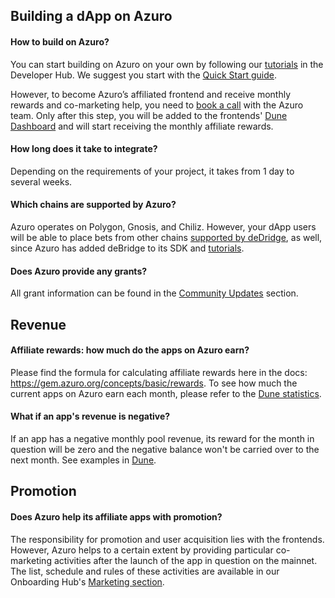 
## Building a dApp on Azuro

#### How to build on Azuro?

You can start building on Azuro on your own by following our [tutorials](https://gem.azuro.org/hub/apps/guides/tutorial) in the Developer Hub. We suggest you start with the [Quick Start guide](https://gem.azuro.org/hub/apps/get-started).

However, to become Azuro’s affiliated frontend and receive monthly rewards and co-marketing help, you need to [book a call](https://calendly.com/azuro_team/30min) with the Azuro team. Only after this step, you will be added to the frontends' [Dune Dashboard](https://dune.com/azuro/frontends) and will start receiving the monthly affiliate rewards.

#### How long does it take to integrate?

Depending on the requirements of your project, it takes from 1 day to several weeks.

#### Which chains are supported by Azuro?

Azuro operates on Polygon, Gnosis, and Chiliz. However, your dApp users will be able to place bets from other chains [supported by deDridge](https://docs.dln.trade/the-core-protocol/fees-and-supported-chains), as well, since Azuro has added deBridge to its SDK and [tutorials](https://gem.azuro.org/hub/apps/guides/debridge).

#### Does Azuro provide any grants?

All grant information can be found in the [Community Updates](/community/chiliz-grant.mdx) section.

## Revenue

#### Affiliate rewards: how much do the apps on Azuro earn?

Please find the formula for calculating affiliate rewards here in the docs: https://gem.azuro.org/concepts/basic/rewards.
To see how much the current apps on Azuro earn each month, please refer to the [Dune statistics](https://dune.com/azuro/frontends).

#### What if an app's revenue is negative?

If an app has a negative monthly pool revenue, its reward for the month in question will be zero and the negative balance won't be carried over to the next month. See examples in [Dune](https://dune.com/queries/3401984/5709544).

## Promotion

#### Does Azuro help its affiliate apps with promotion?

The responsibility for promotion and user acquisition lies with the frontends. However, Azuro helps to a certain extent by providing particular co-marketing activities after the launch of the app in question on the mainnet. The list, schedule and rules of these activities are available in our Onboarding Hub's [Marketing section](https://azuro-protocol.notion.site/91b821c6082141808585807b0a0dd2ea?v=03c9a83931574f33ad37ff1202690937).
